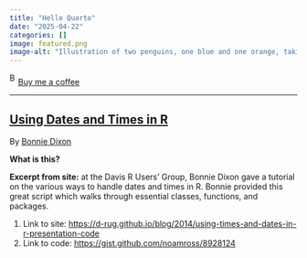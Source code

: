 ```yaml
---
title: "Hello Quarto"
date: "2025-04-22"
categories: []
image: featured.png
image-alt: "Illustration of two penguins, one blue and one orange, taking a selfie with a selfie stick. The moon in the background looks like the Quarto logo."
---
```



<link href="https://fonts.googleapis.com/css?family=Cookie" rel="stylesheet"><a class="bmc-button" target="_blank" href="https://www.buymeacoffee.com/JoscelinRocha">![Buy me a coffee](https://cdn.buymeacoffee.com/buttons/bmc-new-btn-logo.svg){alt="Buy me a coffee" width="15" height="21"}Buy me a coffee</a>

------------------------------------------------------------------------


## [Using Dates and Times in R](https://d-rug.github.io/blog/2014/using-times-and-dates-in-r-presentation-code)

By [Bonnie Dixon](https://d-rug.github.io/blog/2014/using-times-and-dates-in-r-presentation-code)

**What is this?**

**Excerpt from site:** at the Davis R Users' Group, Bonnie Dixon gave a tutorial on the various ways to handle dates and times in R.
Bonnie provided this great script which walks through essential classes, functions, and packages.

1.  Link to site: <https://d-rug.github.io/blog/2014/using-times-and-dates-in-r-presentation-code>
2.  Link to code: <https://gist.github.com/noamross/8928124>